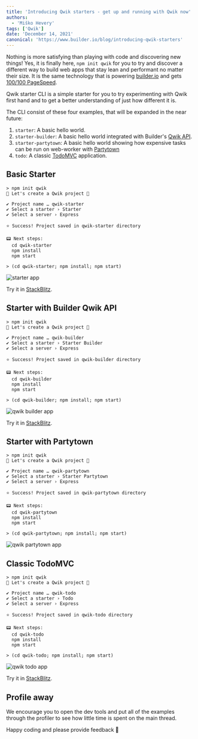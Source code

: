 ```yaml
---
title: 'Introducing Qwik starters - get up and running with Qwik now'
authors:
  - 'Miško Hevery'
tags: ['Qwik']
date: 'December 14, 2021'
canonical: 'https://www.builder.io/blog/introducing-qwik-starters'
---
```



<ArticleBlock>

Nothing is more satisfying than playing with code and discovering new things! Yes, it is finally here, `npm init qwik` for you to try and discover a different way to build web apps that stay lean and performant no matter their size. It is the same technology that is powering [builder.io](https://www.builder.io) and gets [100/100 PageSpeed](https://www.builder.io/blog/how-we-cut-99-percent-js-with-qwik-and-partytown).

Qwik starter CLI is a simple starter for you to try experimenting with Qwik first hand and to get a better understanding of just how different it is.

The CLI consist of these four examples, that will be expanded in the near future:

1.  `starter`: A basic hello world.
2.  `starter-builder`: A basic hello world integrated with Builder's [Qwik API](https://www.builder.io/c/docs/qwik-api).
3.  `starter-partytown`: A basic hello world showing how expensive tasks can be run on web-worker with [Partytown](https://github.com/BuilderIO/partytown)
4.  `todo`: A classic [TodoMVC](https://todomvc.com/) application.

## Basic Starter

```shell
> npm init qwik
💫 Let's create a Qwik project 💫

✔ Project name … qwik-starter
✔ Select a starter › Starter
✔ Select a server › Express

⭐️ Success! Project saved in qwik-starter directory

📟 Next steps:
  cd qwik-starter
  npm install
  npm start

> (cd qwik-starter; npm install; npm start)
```

<img class="w-full" src="https://cdn.builder.io/api/v1/image/assets%2FYJIGb4i01jvw0SRdL5Bt%2F17ab71fc12be4fbb9a8b19415998995f?width=800" alt="starter app" />

Try it in [StackBlitz](https://stackblitz.com/edit/qwik-starter).

## Starter with Builder Qwik API

```shell
> npm init qwik
💫 Let's create a Qwik project 💫

✔ Project name … qwik-builder
✔ Select a starter › Starter Builder
✔ Select a server › Express

⭐️ Success! Project saved in qwik-builder directory

📟 Next steps:
  cd qwik-builder
  npm install
  npm start

> (cd qwik-builder; npm install; npm start)
```

<img class="w-full" src="https://cdn.builder.io/api/v1/image/assets%2FYJIGb4i01jvw0SRdL5Bt%2F8c4425a663a84a41a85555f53f2665fc?width=800" alt="qwik builder app" />

Try it in [StackBlitz](https://stackblitz.com/edit/qwik-todo-builder).

## Starter with Partytown

```shell
> npm init qwik
💫 Let's create a Qwik project 💫

✔ Project name … qwik-partytown
✔ Select a starter › Starter Partytown
✔ Select a server › Express

⭐️ Success! Project saved in qwik-partytown directory

📟 Next steps:
  cd qwik-partytown
  npm install
  npm start

> (cd qwik-partytown; npm install; npm start)
```

<img class="w-full" src="https://cdn.builder.io/api/v1/image/assets%2FYJIGb4i01jvw0SRdL5Bt%2F00c19642f9ac4f618f0d7356b9bc46cf?width=800" alt="qwik partytown app" />

## Classic TodoMVC

```shell
> npm init qwik
💫 Let's create a Qwik project 💫

✔ Project name … qwik-todo
✔ Select a starter › Todo
✔ Select a server › Express

⭐️ Success! Project saved in qwik-todo directory

📟 Next steps:
  cd qwik-todo
  npm install
  npm start

> (cd qwik-todo; npm install; npm start)
```

<img class="w-full" src="https://cdn.builder.io/api/v1/image/assets%2FYJIGb4i01jvw0SRdL5Bt%2Fc7c0ea671c4547ecb2cd7da50843b97f?width=800" alt="qwik todo app" />

Try it in [StackBlitz](https://stackblitz.com/edit/qwik-todo-demo).

## Profile away

We encourage you to open the dev tools and put all of the examples through the profiler to see how little time is spent on the main thread.

Happy coding and please provide feedback 🚀

</ArticleBlock>